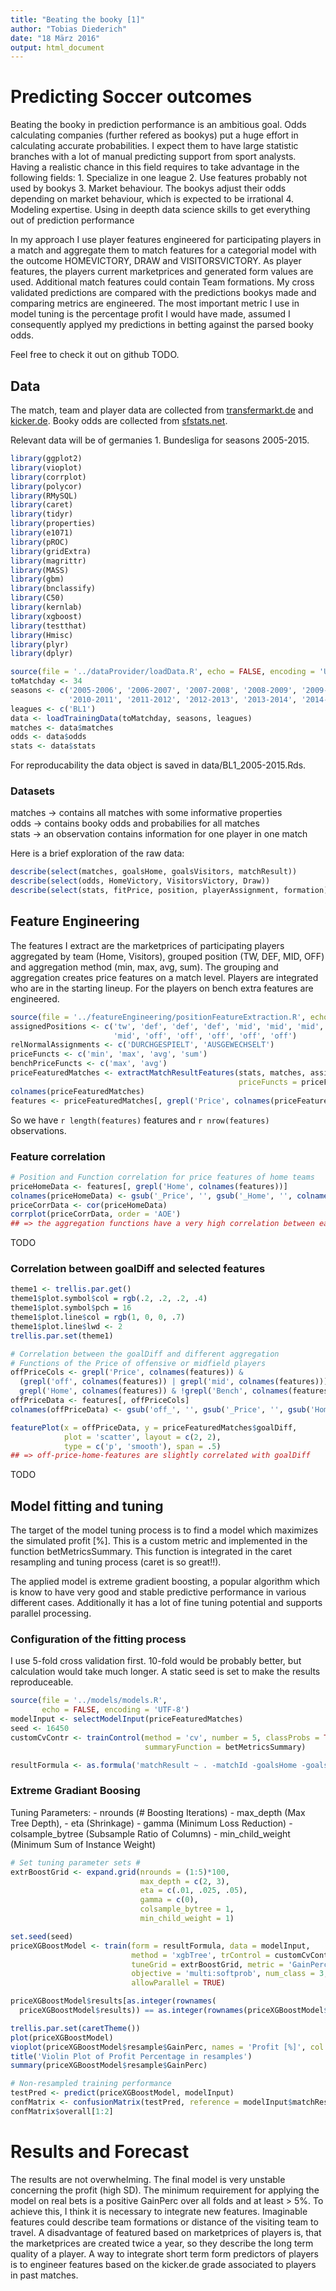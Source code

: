 ```yaml
---
title: "Beating the booky [1]"
author: "Tobias Diederich"
date: "18 März 2016"
output: html_document
---
```

# Predicting Soccer outcomes

Beating the booky in prediction performance is an ambitious goal. Odds calculating companies (further refered as bookys) put a huge effort in calculating accurate probabilities. I expect them to have large statistic branches with a lot of manual predicting support from sport analysts. Having a realistic chance in this field requires to take advantage in the following fields:
1. Specialize in one league
2. Use features probably not used by bookys
3. Market behaviour. The bookys adjust their odds depending on market behaviour, which is expected to be irrational
4. Modeling expertise. Using in deepth data science skills to get everything out of prediction performance

In my approach I use player features engineered for participating players in a match and aggregate them to match features for a categorial model with the outcome HOMEVICTORY, DRAW and VISITORSVICTORY. As player features, the players current marketprices and generated form values are used. Additional match features could contain Team formations. My cross validated predictions are compared with the predictions bookys made and comparing metrics are engineered. The most important metric I use in model tuning is the percentage profit I would have made, assumed I consequently applyed my predictions in betting against the parsed booky odds.

Feel free to check it out on github TODO.

## Data

The match, team and player data are collected from [transfermarkt.de](http://www.transfermarkt.de/) and [kicker.de](http://www.kicker.de/). Booky odds are collected from [sfstats.net](http://de.sfstats.net/).

Relevant data will be of germanies 1. Bundesliga for seasons 2005-2015. 

```r
library(ggplot2)
library(vioplot)
library(corrplot)
library(polycor)
library(RMySQL)
library(caret)
library(tidyr)
library(properties)
library(e1071)
library(pROC)
library(gridExtra)
library(magrittr)
library(MASS)
library(gbm)
library(bnclassify)
library(C50)
library(kernlab)
library(xgboost)
library(testthat)
library(Hmisc)
library(plyr)
library(dplyr)
```

```r
source(file = '../dataProvider/loadData.R', echo = FALSE, encoding = 'UTF-8')
toMatchday <- 34
seasons <- c('2005-2006', '2006-2007', '2007-2008', '2008-2009', '2009-2010', 
             '2010-2011', '2011-2012', '2012-2013', '2013-2014', '2014-2015')
leagues <- c('BL1')
data <- loadTrainingData(toMatchday, seasons, leagues)
matches <- data$matches
odds <- data$odds
stats <- data$stats
```
For reproducability the data object is saved in data/BL1_2005-2015.Rds.

### Datasets

matches -> contains all matches with some informative properties  
odds -> contains booky odds and probabilies for all matches  
stats -> an observation contains information for one player in one match  

Here is a brief exploration of the raw data:
```r
describe(select(matches, goalsHome, goalsVisitors, matchResult))
describe(select(odds, HomeVictory, VisitorsVictory, Draw))
describe(select(stats, fitPrice, position, playerAssignment, formation))
```


## Feature Engineering

The features I extract are the marketprices of participating players aggregated by team (Home, Visitors), grouped position (TW, DEF, MID, OFF) and aggregation method (min, max, avg, sum). The grouping and aggregation creates price features on a match level. Players are integrated who are in the starting lineup. For the players on bench extra features are engineered.

```r
source(file = '../featureEngineering/positionFeatureExtraction.R', echo = FALSE, encoding = 'UTF-8')
assignedPositions <- c('tw', 'def', 'def', 'def', 'mid', 'mid', 'mid', 
                       'mid', 'off', 'off', 'off', 'off', 'off')
relNormalAssignments <- c('DURCHGESPIELT', 'AUSGEWECHSELT')
priceFuncts <- c('min', 'max', 'avg', 'sum')
benchPriceFuncts <- c('max', 'avg')
priceFeaturedMatches <- extractMatchResultFeatures(stats, matches, assignedPositions, relNormalAssignments,
                                                   priceFuncts = priceFuncts, benchPriceFuncts = benchPriceFuncts)
colnames(priceFeaturedMatches)
features <- priceFeaturedMatches[, grepl('Price', colnames(priceFeaturedMatches))]
```
So we have `r length(features)` features and `r nrow(features)` observations.

### Feature correlation

```r
# Position and Function correlation for price features of home teams
priceHomeData <- features[, grepl('Home', colnames(features))]
colnames(priceHomeData) <- gsub('_Price', '', gsub('_Home', '', colnames(priceHomeData)))
priceCorrData <- cor(priceHomeData)
corrplot(priceCorrData, order = 'AOE')
## => the aggregation functions have a very high correlation between each other
```

TODO

### Correlation between goalDiff and selected features

```r
theme1 <- trellis.par.get()
theme1$plot.symbol$col = rgb(.2, .2, .2, .4)
theme1$plot.symbol$pch = 16
theme1$plot.line$col = rgb(1, 0, 0, .7)
theme1$plot.line$lwd <- 2
trellis.par.set(theme1)

# Correlation between the goalDiff and different aggregation 
# Functions of the Price of offensive or midfield players
offPriceCols <- grepl('Price', colnames(features)) & 
  (grepl('off', colnames(features)) | grepl('mid', colnames(features))) &
  grepl('Home', colnames(features)) & !grepl('Bench', colnames(features))
offPriceData <- features[, offPriceCols]
colnames(offPriceData) <- gsub('off_', '', gsub('_Price', '', gsub('Home_', '', colnames(offPriceData))))

featurePlot(x = offPriceData, y = priceFeaturedMatches$goalDiff,
            plot = 'scatter', layout = c(2, 2),
            type = c('p', 'smooth'), span = .5)
## => off-price-home-features are slightly correlated with goalDiff
```

TODO

## Model fitting and tuning

The target of the model tuning process is to find a model which maximizes the simulated profit [%]. This is a custom metric and implemented in the function betMetricsSummary. This function is integrated in the caret resampling and tuning process (caret is so great!!).

The applied model is extreme gradient boosting, a popular algorithm which is know to have very good and stable predictive performance in various different cases. Additionally it has a lot of fine tuning potential and supports parallel processing.

### Configuration of the fitting process

I use 5-fold cross validation first. 10-fold would be probably better, but calculation would take much longer. A static seed is set to make the results reproduceable.

```r
source(file = '../models/models.R', 
       echo = FALSE, encoding = 'UTF-8')
modelInput <- selectModelInput(priceFeaturedMatches)
seed <- 16450
customCvContr <- trainControl(method = 'cv', number = 5, classProbs = TRUE, 
                              summaryFunction = betMetricsSummary)

resultFormula <- as.formula('matchResult ~ . -matchId -goalsHome -goalsVisitors -goalDiff')
```

### Extreme Gradiant Boosing

Tuning Parameters: 
- nrounds (# Boosting Iterations)
- max_depth (Max Tree Depth), 
- eta (Shrinkage)
- gamma (Minimum Loss Reduction)
- colsample_bytree (Subsample Ratio of Columns) 
- min_child_weight (Minimum Sum of Instance Weight)

```r
# Set tuning parameter sets #
extrBoostGrid <- expand.grid(nrounds = (1:5)*100,
                             max_depth = c(2, 3),
                             eta = c(.01, .025, .05),
                             gamma = c(0),
                             colsample_bytree = 1,
                             min_child_weight = 1)

set.seed(seed)
priceXGBoostModel <- train(form = resultFormula, data = modelInput, 
                           method = 'xgbTree', trControl = customCvContr, 
                           tuneGrid = extrBoostGrid, metric = 'GainPerc',
                           objective = 'multi:softprob', num_class = 3, 
                           allowParallel = TRUE)

priceXGBoostModel$results[as.integer(rownames(
  priceXGBoostModel$results)) == as.integer(rownames(priceXGBoostModel$bestTune)), ]

trellis.par.set(caretTheme())
plot(priceXGBoostModel)
vioplot(priceXGBoostModel$resample$GainPerc, names = 'Profit [%]', col = 'green')
title('Violin Plot of Profit Percentage in resamples')
summary(priceXGBoostModel$resample$GainPerc)

# Non-resampled training performance
testPred <- predict(priceXGBoostModel, modelInput)
confMatrix <- confusionMatrix(testPred, reference = modelInput$matchResult)
confMatrix$overall[1:2]
```



# Results and Forecast

The results are not overwhelming. The final model is very unstable concerning the profit (high SD). The minimum requirement for applying the model on real bets is a positive GainPerc over all folds and at least > 5%.
To achieve this, I think it is necessary to integrate new features. Imaginable features could describe team formations or distance of the visiting team to travel. A disadvantage of featured based on marketprices of players is, that the marketprices are created twice a year, so they describe the long term quality of a player. A way to integrate short term form predictors of players is to engineer features based on the kicker.de grade associated to players in past matches.